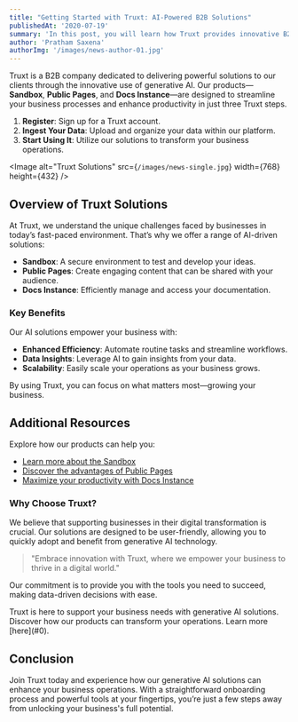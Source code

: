 ```yaml
---
title: "Getting Started with Truxt: AI-Powered B2B Solutions"
publishedAt: '2020-07-19'
summary: 'In this post, you will learn how Truxt provides innovative B2B solutions through generative AI, offering three key products: Sandbox, Public Pages, and Docs Instance.'
author: 'Pratham Saxena'
authorImg: '/images/news-author-01.jpg'
---
```


Truxt is a B2B company dedicated to delivering powerful solutions to our clients through the innovative use of generative AI. Our products—**Sandbox**, **Public Pages**, and **Docs Instance**—are designed to streamline your business processes and enhance productivity in just three Truxt steps.

1. **Register**: Sign up for a Truxt account.
2. **Ingest Your Data**: Upload and organize your data within our platform.
3. **Start Using It**: Utilize our solutions to transform your business operations.

<Image
  alt="Truxt Solutions"
  src={`/images/news-single.jpg`}
  width={768}
  height={432}
/>

## Overview of Truxt Solutions

At Truxt, we understand the unique challenges faced by businesses in today’s fast-paced environment. That’s why we offer a range of AI-driven solutions:

- **Sandbox**: A secure environment to test and develop your ideas.
- **Public Pages**: Create engaging content that can be shared with your audience.
- **Docs Instance**: Efficiently manage and access your documentation.

### Key Benefits

Our AI solutions empower your business with:

* **Enhanced Efficiency**: Automate routine tasks and streamline workflows.
* **Data Insights**: Leverage AI to gain insights from your data.
* **Scalability**: Easily scale your operations as your business grows.

By using Truxt, you can focus on what matters most—growing your business.

## Additional Resources

Explore how our products can help you:

- [Learn more about the Sandbox](/)
- [Discover the advantages of Public Pages](/)
- [Maximize your productivity with Docs Instance](/)

### Why Choose Truxt?

We believe that supporting businesses in their digital transformation is crucial. Our solutions are designed to be user-friendly, allowing you to quickly adopt and benefit from generative AI technology.

> "Embrace innovation with Truxt, where we empower your business to thrive in a digital world." 

Our commitment is to provide you with the tools you need to succeed, making data-driven decisions with ease.

<Banner>
Truxt is here to support your business needs with generative AI solutions. Discover how our products can transform your operations. Learn more [here](#0).
</Banner>

## Conclusion

Join Truxt today and experience how our generative AI solutions can enhance your business operations. With a straightforward onboarding process and powerful tools at your fingertips, you’re just a few steps away from unlocking your business's full potential.
